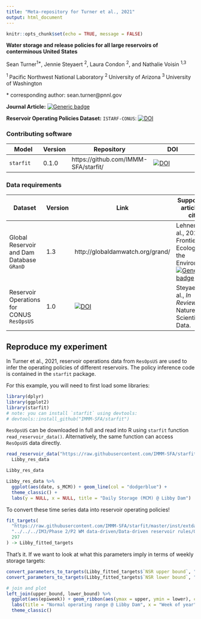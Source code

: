 ```yaml
---
title: "Meta-repository for Turner et al., 2021"
output: html_document
---
```


```r
knitr::opts_chunk$set(echo = TRUE, message = FALSE)
```

**Water storage and release policies for all large reservoirs of conterminous United States**

Sean Turner<sup>1\*</sup>, Jennie Steyaert <sup>2</sup>, Laura Condon <sup>2</sup>, and Nathalie Voisin <sup>1,3</sup>

<sup>1 </sup> Pacific Northwest National Laboratory
<sup>2 </sup> University of Arizona
<sup>3 </sup> University of Washington

\* corresponding author: sean.turner@pnnl.gov


**Journal Article:** [![Generic badge](https://img.shields.io/badge/DOI-10.1016/j.jhydrol.2021.126843-orange.svg)](https://doi.org/10.1016/j.jhydrol.2021.126843)

**Reservoir Operating Policies Dataset:** `ISTARF-CONUS`: [![DOI](https://zenodo.org/badge/DOI/10.5281/zenodo.4602277.svg)](https://doi.org/10.5281/zenodo.4602277)

### Contributing software

| Model | Version | Repository | DOI |
|-------------|-----|------|----------------------------|
| `starfit` | 0.1.0 | https://github.com/IMMM-SFA/starfit/ | [![DOI](https://zenodo.org/badge/DOI/10.5281/zenodo.4924634.svg)](https://doi.org/10.5281/zenodo.4924634) |

### Data requirements

| Dataset | Version | Link | Supporting article to cite |
|-------------|-----|------|----------------------------|
| Global Reservoir and Dam Database `GRanD` | 1.3 | http://globaldamwatch.org/grand/ | Lehner et al., 2011. Frontiers in Ecology and the Environment [![Generic badge](https://img.shields.io/badge/DOI-10.1890/100125-orange.svg)](https://doi.org/10.1890/100125) |
| Reservoir Operations for CONUS `ResOpsUS` | 1.0 | [![DOI](https://zenodo.org/badge/DOI/10.5281/zenodo.5367383.svg)](https://doi.org/10.5281/zenodo.5367383) | Steyaert et al., *In Review*, Nature Scientific Data. |


## Reproduce my experiment
In Turner et al., 2021, reservoir operations data from `ResOpsUS` are used to infer the operating policies of different reservoirs. The policy inference code is contained in the `starfit` package.

For this example, you will need to first load some libraries:

```r
library(dplyr)
library(ggplot2)
library(starfit)
# note: you can install `starfit` using devtools:
# devtools::install_github("IMMM-SFA/starfit")
```

`ResOpsUS` can be downloaded in full and read into R using `starfit` function `read_reservoir_data()`. Alternatively, the same function can access `ResOpsUS` data directly.

```r
read_reservoir_data("https://raw.githubusercontent.com/IMMM-SFA/starfit/master/inst/extdata/", 297) ->
  Libby_res_data

Libby_res_data

Libby_res_data %>%
  ggplot(aes(date, s_MCM)) + geom_line(col = "dodgerblue") +
  theme_classic() +
  labs(y = NULL, x = NULL, title = "Daily Storage (MCM) @ Libby Dam")

```

To convert these time series data into reservoir operating policies!

```r
fit_targets(
  "https://raw.githubusercontent.com/IMMM-SFA/starfit/master/inst/extdata/",
  "../../../IM3/Phase 2/P2 WM data-driven/Data-driven reservoir rules/GRanD_Version_1_3/",
  297
) -> Libby_fitted_targets
```

That's it. If we want to look at what this parameters imply in terms of weekly storage targets:

```r
convert_parameters_to_targets(Libby_fitted_targets$`NSR upper bound`, "upper") -> upper_bound
convert_parameters_to_targets(Libby_fitted_targets$`NSR lower bound`, "lower") -> lower_bound

# join and plot
left_join(upper_bound, lower_bound) %>% 
  ggplot(aes(epiweek)) + geom_ribbon(aes(ymax = upper, ymin = lower), col = "black", fill = "dodgerblue") +
  labs(title = "Normal operating range @ Libby Dam", x = "Week of year", y = "Storage (% of capacity)") +
  theme_classic()
  

```


